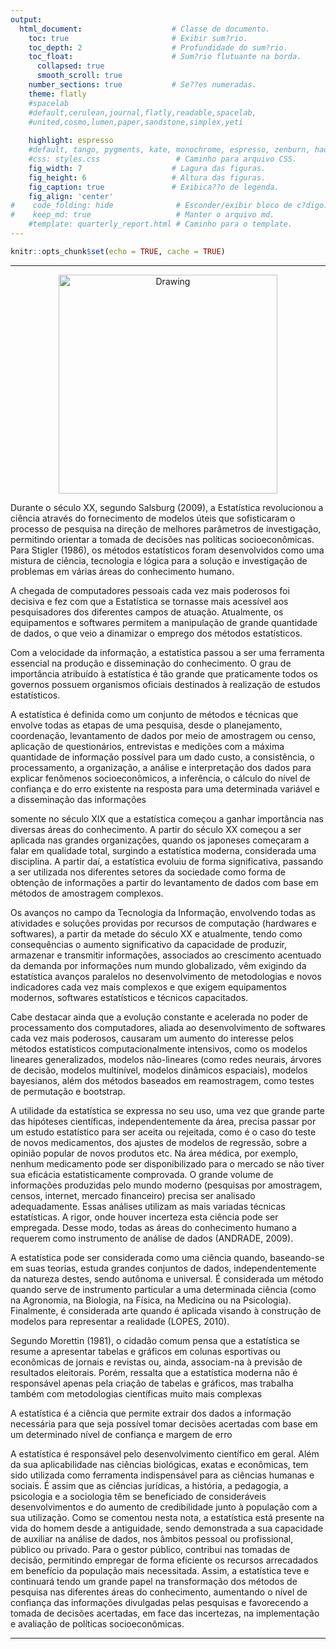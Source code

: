 ```yaml
---
output:
  html_document:                    # Classe de documento.
    toc: true                       # Exibir sum?rio.
    toc_depth: 2                    # Profundidade do sum?rio.
    toc_float:                      # Sum?rio flutuante na borda.
      collapsed: true
      smooth_scroll: true
    number_sections: true           # Se??es numeradas.
    theme: flatly
    #spacelab
    #default,cerulean,journal,flatly,readable,spacelab,
    #united,cosmo,lumen,paper,sandstone,simplex,yeti
    
    highlight: espresso
    #default, tango, pygments, kate, monochrome, espresso, zenburn, haddock, and textmate
    #css: styles.css                 # Caminho para arquivo CSS.
    fig_width: 7                    # Lagura das figuras.
    fig_height: 6                   # Altura das figuras.
    fig_caption: true               # Exibica??o de legenda.
    fig_align: 'center'
#    code_folding: hide              # Esconder/exibir bloco de c?digo.
#    keep_md: true                   # Manter o arquivo md.
    #template: quarterly_report.html # Caminho para o template.  
---
```


```r
knitr::opts_chunk$set(echo = TRUE, cache = TRUE)
```

---

<center>
<td> <img src="img/progress2.png" alt="Drawing" style="width: 350px;"/> </td>
</center>

Durante o século XX, segundo Salsburg (2009), a Estatística revolucionou a ciência
através do fornecimento de modelos úteis que sofisticaram o processo de pesquisa na direção
de melhores parâmetros de investigação, permitindo orientar a tomada de decisões nas
políticas socioeconômicas. Para Stigler (1986), os métodos estatísticos foram desenvolvidos
como uma mistura de ciência, tecnologia e lógica para a solução e investigação de problemas
em várias áreas do conhecimento humano.

A chegada de computadores pessoais cada vez mais poderosos foi decisiva e fez
com que a Estatística se tornasse mais acessível aos pesquisadores dos diferentes campos
de atuação. Atualmente, os equipamentos e softwares permitem a manipulação de grande
quantidade de dados, o que veio a dinamizar o emprego dos métodos estatísticos.

Com a velocidade da
informação, a estatística passou a ser uma ferramenta essencial na produção e disseminação do conhecimento. O grau de importância atribuído à estatística é tão grande que
praticamente todos os governos possuem organismos oficiais destinados à realização de
estudos estatísticos.

A estatística é definida como um conjunto de métodos e técnicas que envolve todas
as etapas de uma pesquisa, desde o planejamento, coordenação, levantamento de dados
por meio de amostragem ou censo, aplicação de questionários, entrevistas e medições
com a máxima quantidade de informação possível para um dado custo, a consistência, o
processamento, a organização, a análise e interpretação dos dados para explicar fenômenos
socioeconômicos, a inferência, o cálculo do nível de confiança e do erro existente na
resposta para uma determinada variável e a disseminação das informações

somente no século XIX que a estatística começou a
ganhar importância nas diversas áreas do conhecimento. A partir do século XX começou a
ser aplicada nas grandes organizações, quando os japoneses começaram a falar em
qualidade total, surgindo a estatística moderna, considerada uma disciplina. A partir daí, a
estatística evoluiu de forma significativa, passando a ser utilizada nos diferentes setores da
sociedade como forma de obtenção de informações a partir do levantamento de dados com
base em métodos de amostragem complexos.

Os avanços no campo da Tecnologia da Informação, envolvendo todas as atividades e
soluções providas por recursos de computação (hardwares e softwares), a partir da metade
do século XX e atualmente, tendo como consequências o aumento significativo da capacidade
de produzir, armazenar e transmitir informações, associados ao crescimento acentuado da
demanda por informações num mundo globalizado, vêm exigindo da estatística avanços
paralelos no desenvolvimento de metodologias e novos indicadores cada vez mais complexos
e que exigem equipamentos modernos, softwares estatísticos e técnicos capacitados.

Cabe destacar ainda que a evolução constante e acelerada no poder de processamento
dos computadores, aliada ao desenvolvimento de softwares cada vez mais poderosos,
causaram um aumento do interesse pelos métodos estatísticos computacionalmente intensivos,
como os modelos lineares generalizados, modelos não-lineares (como redes neurais, árvores
de decisão, modelos multinível, modelos dinâmicos espaciais), modelos bayesianos, além
dos métodos baseados em reamostragem, como testes de permutação e bootstrap.

A utilidade da estatística se expressa no seu uso, uma vez que grande parte das
hipóteses científicas, independentemente da área, precisa passar por um estudo estatístico
para ser aceita ou rejeitada, como é o caso do teste de novos medicamentos, dos ajustes
de modelos de regressão, sobre a opinião popular de novos produtos etc. Na área médica,
por exemplo, nenhum medicamento pode ser disponibilizado para o mercado se não tiver
sua eficácia estatisticamente comprovada. O grande volume de informações produzidas
pelo mundo moderno (pesquisas por amostragem, censos, internet, mercado financeiro)
precisa ser analisado adequadamente. Essas análises utilizam as mais variadas técnicas
estatísticas. A rigor, onde houver incerteza esta ciência pode ser empregada. Desse modo,
todas as áreas do conhecimento humano a requerem como instrumento de análise de
dados (ANDRADE, 2009).

A estatística pode ser considerada como uma ciência quando, baseando-se em suas
teorias, estuda grandes conjuntos de dados, independentemente da natureza destes, sendo
autônoma e universal. É considerada um método quando serve de instrumento particular a
uma determinada ciência (como na Agronomia, na Biologia, na Física, na Medicina ou na
Psicologia). Finalmente, é considerada arte quando é aplicada visando à construção de
modelos para representar a realidade (LOPES, 2010).

Segundo Morettin (1981), o cidadão comum pensa que a estatística se resume a
apresentar tabelas e gráficos em colunas esportivas ou econômicas de jornais e revistas ou,
ainda, associam-na à previsão de resultados eleitorais. Porém, ressalta que a estatística
moderna não é responsável apenas pela criação de tabelas e gráficos, mas trabalha
também com metodologias científicas muito mais complexas

A estatística é a ciência que permite
extrair dos dados a informação necessária para que seja possível tomar decisões acertadas
com base em um determinado nível de confiança e margem de erro

A estatística é responsável pelo desenvolvimento científico em geral. Além da sua
aplicabilidade nas ciências biológicas, exatas e econômicas, tem sido utilizada como ferramenta
indispensável para as ciências humanas e sociais. É assim que as ciências jurídicas, a história,
a pedagogia, a psicologia e a sociologia têm se beneficiado de consideráveis desenvolvimentos
e do aumento de credibilidade junto à população com a sua utilização.
Como se comentou nesta nota, a estatística está presente na vida do homem
desde a antiguidade, sendo demonstrada a sua capacidade de auxiliar na análise de dados,
nos âmbitos pessoal ou profissional, público ou privado. Para o gestor público, contribui nas
tomadas de decisão, permitindo empregar de forma eficiente os recursos arrecadados em
benefício da população mais necessitada.
Assim, a estatística teve e continuará tendo um grande papel na transformação dos
métodos de pesquisa nas diferentes áreas do conhecimento, aumentando o nível de confiança
das informações divulgadas pelas pesquisas e favorecendo a tomada de decisões acertadas,
em face das incertezas, na implementação e avaliação de políticas socioeconômicas.


---

<div class="tocify-extend-page" data-unique="tocify-extend-page" style="height: 0;"></div>

